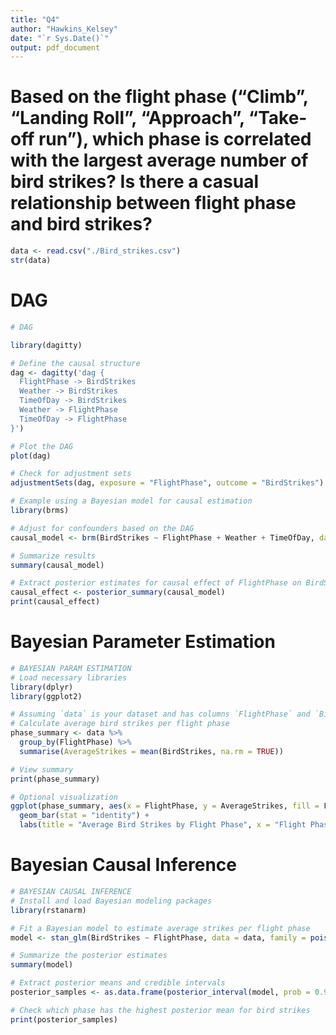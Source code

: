 ```yaml
---
title: "Q4"
author: "Hawkins_Kelsey"
date: "`r Sys.Date()`"
output: pdf_document
---
```


# Based on the flight phase ("Climb", "Landing Roll", "Approach", "Take-off run"), which phase is correlated with the largest average number of bird strikes? Is there a casual relationship between flight phase and bird strikes?

```r
data <- read.csv("./Bird_strikes.csv")
str(data)
```

# DAG
```r
# DAG

library(dagitty)

# Define the causal structure
dag <- dagitty('dag {
  FlightPhase -> BirdStrikes
  Weather -> BirdStrikes
  TimeOfDay -> BirdStrikes
  Weather -> FlightPhase
  TimeOfDay -> FlightPhase
}')

# Plot the DAG
plot(dag)

# Check for adjustment sets
adjustmentSets(dag, exposure = "FlightPhase", outcome = "BirdStrikes")

# Example using a Bayesian model for causal estimation
library(brms)

# Adjust for confounders based on the DAG
causal_model <- brm(BirdStrikes ~ FlightPhase + Weather + TimeOfDay, data = data, family = poisson())

# Summarize results
summary(causal_model)

# Extract posterior estimates for causal effect of FlightPhase on BirdStrikes
causal_effect <- posterior_summary(causal_model)
print(causal_effect)

```

# Bayesian Parameter Estimation
```r
# BAYESIAN PARAM ESTIMATION
# Load necessary libraries
library(dplyr)
library(ggplot2)

# Assuming `data` is your dataset and has columns `FlightPhase` and `BirdStrikes`
# Calculate average bird strikes per flight phase
phase_summary <- data %>%
  group_by(FlightPhase) %>%
  summarise(AverageStrikes = mean(BirdStrikes, na.rm = TRUE))

# View summary
print(phase_summary)

# Optional visualization
ggplot(phase_summary, aes(x = FlightPhase, y = AverageStrikes, fill = FlightPhase)) +
  geom_bar(stat = "identity") +
  labs(title = "Average Bird Strikes by Flight Phase", x = "Flight Phase", y = "Average Strikes")


```


# Bayesian Causal Inference
```r

# BAYESIAN CAUSAL INFERENCE
# Install and load Bayesian modeling packages
library(rstanarm)

# Fit a Bayesian model to estimate average strikes per flight phase
model <- stan_glm(BirdStrikes ~ FlightPhase, data = data, family = poisson(link = "log"))

# Summarize the posterior estimates
summary(model)

# Extract posterior means and credible intervals
posterior_samples <- as.data.frame(posterior_interval(model, prob = 0.95))

# Check which phase has the highest posterior mean for bird strikes
print(posterior_samples)


```
